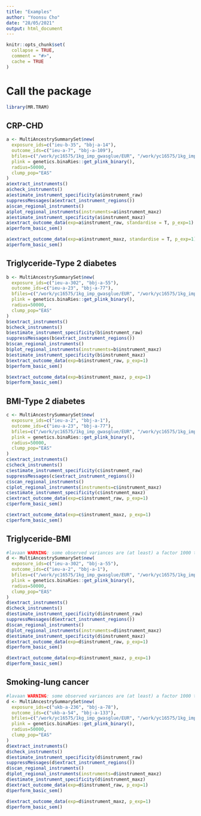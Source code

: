 ```yaml
---
title: "Examples"
author: "Yoonsu Cho"
date: "28/05/2021"
output: html_document
---
```


```r
knitr::opts_chunk$set(
  collapse = TRUE,
  comment = "#>",
  cache = TRUE
)
```

# Call the package
```r
library(MR.TRAM)
```

## CRP-CHD
```r
a <- MultiAncestrySummarySet$new(
  exposure_ids=c("ieu-b-35", "bbj-a-14"), 
  outcome_ids=c("ieu-a-7", "bbj-a-109"), 
  bfiles=c("/work/yc16575/1kg_imp_gwasglue/EUR", "/work/yc16575/1kg_imp_gwasglue/EAS"), 
  plink = genetics.binaRies::get_plink_binary(), 
  radius=50000, 
  clump_pop="EAS"
)
a$extract_instruments()
a$check_instruments()
a$estimate_instrument_specificity(a$instrument_raw)
suppressMessages(a$extract_instrument_regions())
a$scan_regional_instruments()
a$plot_regional_instruments(instruments=a$instrument_maxz)
a$estimate_instrument_specificity(a$instrument_maxz)
a$extract_outcome_data(exp=a$instrument_raw, standardise = T, p_exp=1)
a$perform_basic_sem()

a$extract_outcome_data(exp=a$instrument_maxz, standardise = T, p_exp=1)
a$perform_basic_sem()
```


## Triglyceride-Type 2 diabetes
```r
b <- MultiAncestrySummarySet$new(
  exposure_ids=c("ieu-a-302", "bbj-a-55"), 
  outcome_ids=c("ieu-a-23", "bbj-a-77"), 
  bfiles=c("/work/yc16575/1kg_imp_gwasglue/EUR", "/work/yc16575/1kg_imp_gwasglue/EAS"), 
  plink = genetics.binaRies::get_plink_binary(), 
  radius=50000, 
  clump_pop="EAS"
)
b$extract_instruments()
b$check_instruments()
b$estimate_instrument_specificity(b$instrument_raw)
suppressMessages(b$extract_instrument_regions())
b$scan_regional_instruments()
b$plot_regional_instruments(instruments=b$instrument_maxz)
b$estimate_instrument_specificity(b$instrument_maxz)
b$extract_outcome_data(exp=b$instrument_raw, p_exp=1)
b$perform_basic_sem()

b$extract_outcome_data(exp=b$instrument_maxz, p_exp=1)
b$perform_basic_sem()
```

 
## BMI-Type 2 diabetes
```r
c <- MultiAncestrySummarySet$new(
  exposure_ids=c("ieu-a-2", "bbj-a-1"), 
  outcome_ids=c("ieu-a-23", "bbj-a-77"), 
  bfiles=c("/work/yc16575/1kg_imp_gwasglue/EUR", "/work/yc16575/1kg_imp_gwasglue/EAS"), 
  plink = genetics.binaRies::get_plink_binary(), 
  radius=50000, 
  clump_pop="EAS"
)
c$extract_instruments()
c$check_instruments()
c$estimate_instrument_specificity(c$instrument_raw)
suppressMessages(c$extract_instrument_regions())
c$scan_regional_instruments()
c$plot_regional_instruments(instruments=c$instrument_maxz)
c$estimate_instrument_specificity(c$instrument_maxz)
c$extract_outcome_data(exp=c$instrument_raw, p_exp=1)
c$perform_basic_sem()

c$extract_outcome_data(exp=c$instrument_maxz, p_exp=1)
c$perform_basic_sem()
```


## Triglyceride-BMI
```r
#lavaan WARNING: some observed variances are (at least) a factor 1000 times larger than others; use varTable(fit) to investigate  
d <- MultiAncestrySummarySet$new(
  exposure_ids=c("ieu-a-302", "bbj-a-55"), 
  outcome_ids=c("ieu-a-2", "bbj-a-1"), 
  bfiles=c("/work/yc16575/1kg_imp_gwasglue/EUR", "/work/yc16575/1kg_imp_gwasglue/EAS"), 
  plink = genetics.binaRies::get_plink_binary(), 
  radius=50000, 
  clump_pop="EAS"
)
d$extract_instruments()
d$check_instruments()
d$estimate_instrument_specificity(d$instrument_raw)
suppressMessages(d$extract_instrument_regions())
d$scan_regional_instruments()
d$plot_regional_instruments(instruments=d$instrument_maxz)
d$estimate_instrument_specificity(d$instrument_maxz)
d$extract_outcome_data(exp=d$instrument_raw, p_exp=1)
d$perform_basic_sem()

d$extract_outcome_data(exp=d$instrument_maxz, p_exp=1)
d$perform_basic_sem()
```


## Smoking-lung cancer
```r
#lavaan WARNING: some observed variances are (at least) a factor 1000 times larger than others; use varTable(fit) to investigate  
d <- MultiAncestrySummarySet$new(
  exposure_ids=c("ukb-a-236", "bbj-a-78"), 
  outcome_ids=c("ukb-a-54", "bbj-a-133"), 
  bfiles=c("/work/yc16575/1kg_imp_gwasglue/EUR", "/work/yc16575/1kg_imp_gwasglue/EAS"), 
  plink = genetics.binaRies::get_plink_binary(), 
  radius=50000, 
  clump_pop="EAS"
)
d$extract_instruments()
d$check_instruments()
d$estimate_instrument_specificity(d$instrument_raw)
suppressMessages(d$extract_instrument_regions())
d$scan_regional_instruments()
d$plot_regional_instruments(instruments=d$instrument_maxz)
d$estimate_instrument_specificity(d$instrument_maxz)
d$extract_outcome_data(exp=d$instrument_raw, p_exp=1)
d$perform_basic_sem()

d$extract_outcome_data(exp=d$instrument_maxz, p_exp=1)
d$perform_basic_sem()
```
